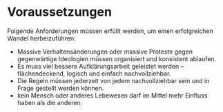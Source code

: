 # Voraussetzungen {#sec-consequences-requirements}

Folgende Anforderungen müssen erfüllt werden, um einen erfolgreichen Wandel herbeizuführen:

- Massive Verhaltensänderungen oder massive Proteste gegen gegenwärtige Ideologien müssen organisiert und konsistent ablaufen.
- Es muss viel bessere Aufklärungsarbeit geleistet werden -- flächendeckend, logisch und einfach nachvollziehbar.
- Die Regeln müssen jederzeit von jedem nachvollziehbar sein und in Frage gestellt werden können.
- kein Mensch oder anderes Lebewesen darf im Mittel mehr Einfluss haben als die anderen.
